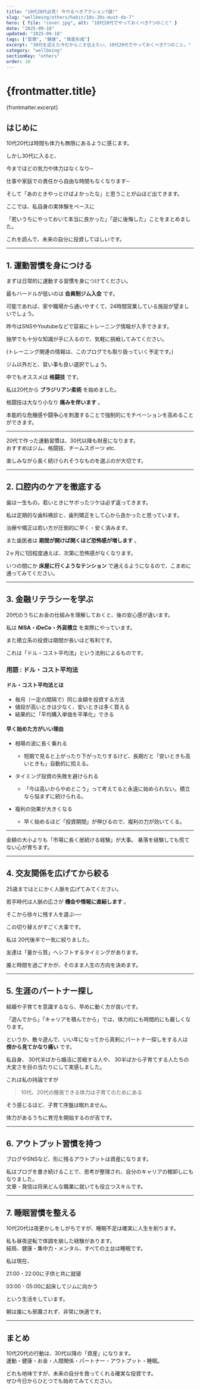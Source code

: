 ```yaml
---
title: "10代20代必見! 今やるべきアクション7選!"
slug: "wellbeing/others/habit/10s-20s-must-do-7"
hero: { file: "cover.jpg", alt: "10代20代でやっておくべき7つのこと" }
date: "2025-09-18"
updated: "2025-09-18"
tags: ["習慣", "健康", "資産形成"]
excerpt: "30代を迎えた今だからこそ伝えたい、10代20代でやっておくべき7つのこと。"
category: "wellbeing"
sectionKey: "others"
order: 10
---
```

# {frontmatter.title}
{frontmatter.excerpt}

## はじめに
10代20代は時間も体力も無限にあるように感じます。  

しかし30代に入ると、

今までほどの気力や体力はなくなり─

仕事や家庭での責任から自由な時間もなくなります─

そして「あのときやっとけばよかったな」と思うことが山ほど出てきます。  

ここでは、私自身の実体験をベースに

「若いうちにやっておいて本当に良かった」「逆に後悔した」ことをまとめました。

これを読んで、未来の自分に投資してほしいです。

---

## 1. 運動習慣を身につける
まずは日常的に運動する習慣を身につけてください。

最もハードルが低いのは **会員制ジム入会** です。 

可能であれば、家や職場から通いやすくて、24時間営業している施設が望ましいでしょう。

昨今はSNSやYoutubeなどで容易にトレーニング情報が入手できます。

独学でも十分な知識が手に入るので、気軽に挑戦してみてください。

(トレーニング関連の情報は、このブログでも取り扱っていく予定です。)

ジム以外だと、習い事も良い選択でしょう。

中でもオススメは **格闘技** です。

私は20代から **ブラジリアン柔術** を始めました。

格闘技は大なり小なり **痛みを伴います** 。

本能的な危機感や闘争心を刺激することで強制的にモチベーションを高めることができます。

---

20代で作った運動習慣は、30代以降も財産になります。  
おすすめはジム、格闘技、チームスポーツ etc. 

楽しみながら長く続けられそうなものを選ぶのが大切です。  

---

## 2. 口腔内のケアを徹底する
歯は一生もの。若いときにサボったツケは必ず返ってきます。  

私は定期的な歯科検診と、歯列矯正をして心から良かったと思っています。  

治療や矯正は若い方が圧倒的に早く・安く済みます。

また歯医者は **期間が開けば開くほど恐怖感が増します** 。

2ヶ月に1回程度通えば、次第に恐怖感がなくなります。

いつの間にか **床屋に行くようなテンション** で通えるようになるので、こまめに通ってみてください。

---

## 3. 金融リテラシーを学ぶ
20代のうちにお金の仕組みを理解しておくと、後の安心感が違います。  

私は **NISA・iDeCo・外貨積立** を実際にやっています。

また積立系の投資は期間が長いほど有利です。

これは「ドル・コスト平均法」という法則によるものです。

### 用語 : ドル・コスト平均法
#### ドル・コスト平均法とは
- 毎月（一定の間隔で）同じ金額を投資する方法
- 値段が高いときは少なく、安いときは多く買える
- 結果的に「平均購入単価を平準化」できる

#### 早く始めた方がいい理由
- 相場の波に長く乗れる
  - 短期で見ると上がったり下がったりするけど、長期だと「安いときも高いときも」自動的に拾える。

- タイミング投資の失敗を避けられる
  - 「今は高いからやめとこう」って考えてると永遠に始められない。積立なら悩まずに続けられる。

- 複利の効果が大きくなる
  - 早く始めるほど「投資期間」が伸びるので、複利の力が効いてくる。

---

金額の大小よりも「市場に長く居続ける経験」が大事。
暴落を経験しても慌てない心が育ちます。  

---

## 4. 交友関係を広げてから絞る
25歳まではとにかく人脈を広げてみてください。

若手時代は人脈の広さが **機会や情報に直結します** 。

そこから徐々に残す人を選ぶ──

この切り替えがすごく大事です。

私は 20代後半で一気に絞りました。

友達は「量から質」へシフトするタイミングがあります。  

誰と時間を過ごすかが、そのまま人生の方向を決めます。  

---

## 5. 生涯のパートナー探し
結婚や子育てを意識するなら、早めに動く方が良いです。  

「遊んでから」「キャリアを積んでから」では、体力的にも時間的にも厳しくなります。 

というか、散々遊んで、いい年になってから真剣にパートナー探しをする人は **傍から見てかなり痛い** です。

私自身、
30代半ばから婚活に苦戦する人や、
30半ばから子育てする人たちの大変さを目の当たりにして実感しました。

これは私の持論ですが

> 10代、20代の徹夜できる体力は子育てのためにある

そう感じるほど、子育て序盤は眠れません。

体力があるうちに育児を開始するのが吉です。

---

## 6. アウトプット習慣を持つ
ブログやSNSなど、形に残るアウトプットは資産になります。  

私はブログを書き続けることで、思考が整理され、自分のキャリアの棚卸しにもなりました。  
文章・発信は将来どんな職業に就いても役立つスキルです。  

---

## 7. 睡眠習慣を整える
10代20代は夜更かしをしがちですが、睡眠不足は確実に人生を削ります。  

私も昼夜逆転で体調を崩した経験があります。  
結局、健康・集中力・メンタル、すべての土台は睡眠です。

私は現在、

21:00 - 22:00に子供と共に就寝

03:00 - 05:00に起床してジムに向かう

という生活をしています。

朝は誰にも邪魔されず、非常に快適です。

---

## まとめ
10代20代の行動は、30代以降の「資産」になります。  
運動・健康・お金・人間関係・パートナー・アウトプット・睡眠。  

どれも地味ですが、未来の自分を救ってくれる確実な投資です。  
ぜひ今日からひとつでも始めてみてください。
